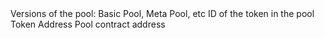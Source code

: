 <ParamField path="version">
Versions of the pool: Basic Pool, Meta Pool, etc
</ParamField>
<ParamField path="tokenid">
ID of the token in the pool
</ParamField>
<ParamField path="token">
Token Address
</ParamField>
<ParamField path="pool">
Pool contract address
</ParamField>
